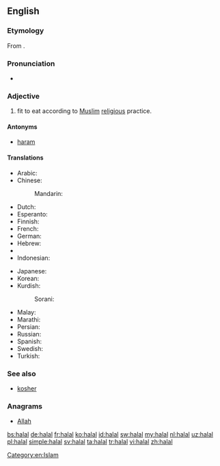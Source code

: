 {{also|halál}}
==English==
{{wikipedia}}

===Etymology===
From {{etyl|ar|en}} {{term|حلال|tr=ẖalāl|sc=Arab|lang=ar}}.

===Pronunciation===
* {{rhymes|ɑːl}}

===Adjective===
{{en-adj|-}}

# {{context|of food|lang=en}} fit to eat according to [[Muslim]] [[religious]] practice.

====Antonyms====
* [[haram]]

====Translations====
{{trans-top|fit to eat according to Muslim religious practice}}
* Arabic: {{t+|ar|حلال|tr=ḥalāl}}
* Chinese:
*: Mandarin: {{t|cmn|清真|tr=qīngzhēn|sc=Hani}}
* Dutch: {{t+|nl|halal}}
* Esperanto: {{t-|eo|halala}}
* Finnish: {{t-|fi|halal}}
* French: {{t+|fr|halal}}
* German: {{t+|de|halal}}
* Hebrew: {{t-|he|חלאל|sc=Hebr}}
* {{trreq|hu}}
* Indonesian: {{t+|id|halal}}
{{trans-mid}}
* Japanese: {{t-|ja|ハラール|tr=harāru|sc=Jpan}}
* Korean: {{t-|ko|할랄|tr=hallal|sc=Kore}}
* Kurdish:
*: Sorani: {{t|ku|sc=ku-Arab|حه‌ڵاڵ}}
* Malay: {{t-|ms|halal}}
* Marathi: {{t-|mr|हलाल|tr=halāla|sc=Deva}}
* Persian: {{t+|fa|حلال|tr=halâl}}
* Russian: {{t-|ru|халяльный|tr=xaljál'nyj|sc=Cyrl}}
* Spanish: {{t-|es|halal}}
* Swedish: {{t+|sv|halal}}
* Turkish: {{t+|tr|helal}}
{{trans-bottom}}

===See also===
* [[kosher]]

===Anagrams===
* [[Allah#English|Allah]]

[[Category:en:Islam]]

[[bs:halal]]
[[de:halal]]
[[fr:halal]]
[[ko:halal]]
[[id:halal]]
[[sw:halal]]
[[my:halal]]
[[nl:halal]]
[[uz:halal]]
[[pl:halal]]
[[simple:halal]]
[[sv:halal]]
[[ta:halal]]
[[tr:halal]]
[[vi:halal]]
[[zh:halal]]